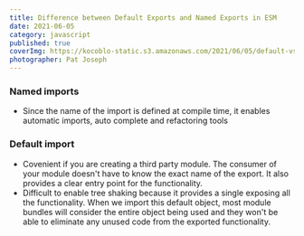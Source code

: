 ```yaml
---
title: Difference between Default Exports and Named Exports in ESM
date: 2021-06-05
category: javascript
published: true
coverImg: https://kocoblo-static.s3.amazonaws.com/2021/06/05/default-vs-named-exports/cover-img.jpg
photographer: Pat Joseph
---
```


### Named imports

- Since the name of the import is defined at compile time, it enables automatic imports, auto complete and refactoring tools

### Default import

- Covenient if you are creating a third party module. The consumer of your module doesn't have to know the exact name of the export. It also
  provides a clear entry point for the functionality.
- Difficult to enable tree shaking because it provides a single exposing all the functionality. When we import this default object, most module bundles will consider the entire object being used and they won't be able to eliminate any unused code from the exported functionality.
